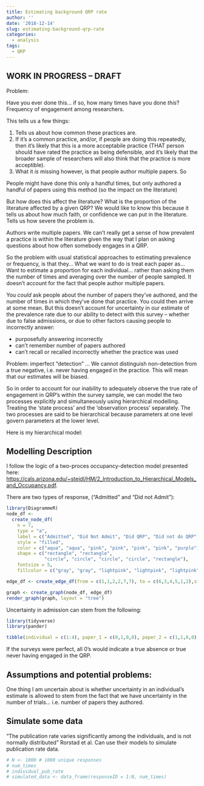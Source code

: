 ```yaml
---
title: Estimating background QRP rate
author: ''
date: '2018-12-14'
slug: estimating-background-qrp-rate
categories:
  - analysis
tags:
  - QRP
---
```


## WORK IN PROGRESS -- DRAFT ##

Problem:

Have you ever done this... if so, how many times have you done *this*?   Frequency of engagement among researchers.

This tells us a few things:

1. Tells us about how common these practices are.
2. If it's a common practice, and/or, if people are doing this repeatedly, then it's likely that this is a more acceptabile practice (THAT person should have rated the practice as being defensible, and it's likely that the broader sample of researchers will also think that the practice is more acceptible).
3. What it *is* missing however, is that people author multiple papers. So 


People might have done this only a handful times, but only authored a handful of papers using this method (so the impact on the literature)


But how does this affect the literature? What is the proportion of the literature affected by a given QRP? We would like to know this because it tells us about how much faith, or confidence we can put in the literature. Tells us how severe the problem is.

Authors write multiple papers. We can't really get a sense of how prevalent a practice is within the literature given the way that I plan on asking questions about how often somebody engages in a QRP.

So the problem with usual statistical approaches to estimating prevalence or frequency, is that they...
What we want to do is treat each paper as... Want to estimate a proportion for each individual... rather than asking them the number of times and averaging over the number of people sampled. It doesn't account for the fact that people author multiple papers.

You *could* ask people about the number of papers they've authored, and the number of times in which they've done that practice. You could then arrive at some mean. But this doesn't account for uncertainty in our estimate of the prevalence rate due to our ability to detect with this survey -- whether due to false admissions, or due to other factors causing people to incorrectly answer:

- purposefully answering incorrectly
- can't remember number of papers authored
- can't recall or recalled incorrectly whether the practice was used

Problem: imperfect "detection" ... We cannot distinguish non-detection from a true negative, i.e. never having engaged in the practice. This will mean that our estimates will be biased.

So in order to account for our inability to adequately observe the true rate of engagement in QRP's within the survey sample, we can model the two processes explicitly and simultaneously using hierarchical modelling. Treating the 'state process' and the 'observation process' separately. The two processes are said to be hierarchical because parameters at one level govern parameters at the lower level.

Here is my hierarchical model:

## Modelling Description 

I follow the logic of a two-proces occupancy-detection model presented here: [https://cals.arizona.edu/~steidl/HM/2_Introduction_to_Hierarchical_Models_and_Occupancy.pdf](https://cals.arizona.edu/~steidl/HM/2_Introduction_to_Hierarchical_Models_and_Occupancy.pdf).

There are two types of response, ("Admitted" and "Did not Admit"):

```r
library(DiagrammeR)
node_df <-
  create_node_df(
    n = 7,
    type = "a",
    label = c("Admitted", "Did Not Admit", "Did QRP", "Did not do QRP", "Did it,\n did not admit", "Did not do it, \n but admitted \n (why tho)", "survey \n(period over \nwhich we are \neliciting \nresponses)"),
    style = "filled",
    color = c("aqua", "aqua", "pink", "pink", "pink", "pink", "purple"),
    shape = c("rectangle", "rectangle",
              "circle", "circle", "circle", "circle", "rectangle"),
    fontsize = 5,
    fillcolor = c("gray", "gray", "lightpink", "lightpink", "lightpink", "lightpink", "thistle"))

edge_df <- create_edge_df(from = c(1,1,2,2,7,7), to = c(6,3,4,5,1,2),style = c("dashed", "solid", "solid", "solid", "solid", "solid", "solid"))

graph <- create_graph(node_df, edge_df)
render_graph(graph, layout = "tree")
```

Uncertainty in admission can stem from the following:

```r
library(tidyverse)
library(pander)

tibble(individual = c(1:4), paper_1 = c(0,1,0,0), paper_2 = c(1,1,0,0), paper_3 = c(1,1,0,0), paper_4 = c(0,1,NA, 0)) %>% pander()
```


If the surveys were perfect, all 0's would indicate a true absence or true never having engaged in the QRP.

## Assumptions and potential problems:

One thing I am uncertain about is whether uncertainty in an individual's estimate is allowed to stem from the fact that we have uncertainty in the number of trials... i.e. number of papers they authored.

## Simulate some data

"The publication rate varies significantly among the individuals, and is not normally distributed" Rorstad et al. Can use their models to simulate publication rate data.

 ```r
# N <- 1000 # 1000 unique responses
# num_times
# individual_pub_rate
# simulated_data <- data_frame(responseID = 1:N, num_times)


```



